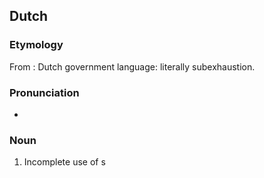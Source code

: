==Dutch==

===Etymology===
From {{affix|nl|onder-|uitputting}}: Dutch government language: literally subexhaustion.

===Pronunciation===
* {{hyphenation|nl|on|der|uit|put|ting}}

===Noun===
{{nl-noun|f|-en|onderuitputtinkje}}

# Incomplete use of {{l|en|budgeted}} {{l|en|fund}}s